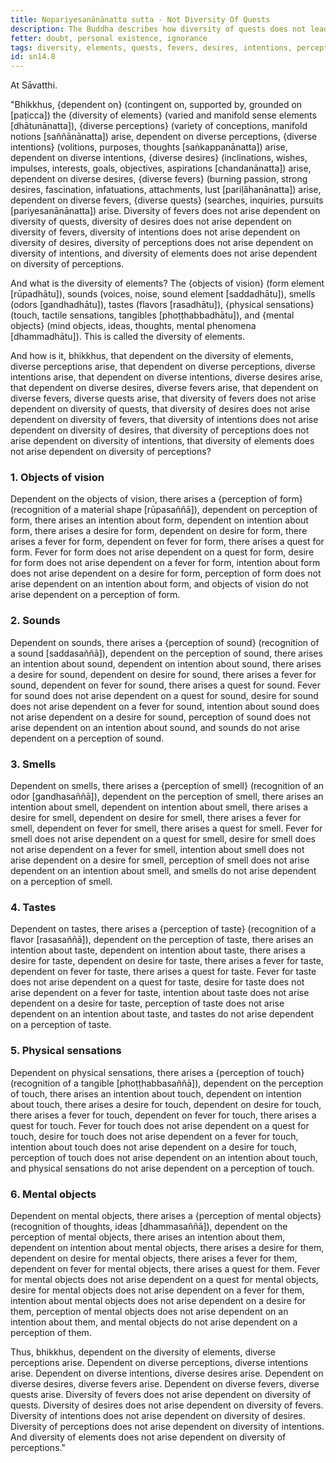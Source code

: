 ```yaml
---
title: Nopariyesanānānatta sutta - Not Diversity Of Quests
description: The Buddha describes how diversity of quests does not lead to the arising of diversity of fevers, desires, intentions, perceptions, and elements. Rather, diversity of elements leads to the arising of diversity of perceptions, intentions, desires, fevers, and quests.
fetter: doubt, personal existence, ignorance
tags: diversity, elements, quests, fevers, desires, intentions, perceptions, objects of vision, sounds, smells, tastes, physical sensations, mental objects, form element, sound element, odor element, taste element, touch element, six sense bases, sn, sn12-21, sn14
id: sn14.8
---
```


At Sāvatthi.

"Bhikkhus, \{dependent on} (contingent on, supported by, grounded on [paṭicca]) the \{diversity of elements} (varied and manifold sense elements [dhātunānatta]), \{diverse perceptions} (variety of conceptions, manifold notions [saññānānatta]) arise,
dependent on diverse perceptions, \{diverse intentions} (volitions, purposes, thoughts [saṅkappanānatta]) arise,
dependent on diverse intentions, \{diverse desires} (inclinations, wishes, impulses, interests, goals, objectives, aspirations [chandanānatta]) arise,
dependent on diverse desires, \{diverse fevers} (burning passion, strong desires, fascination, infatuations, attachments, lust [pariḷāhanānatta]) arise,
dependent on diverse fevers, \{diverse quests} (searches, inquiries, pursuits [pariyesanānānatta]) arise.
Diversity of fevers does not arise dependent on diversity of quests,
diversity of desires does not arise dependent on diversity of fevers,
diversity of intentions does not arise dependent on diversity of desires,
diversity of perceptions does not arise dependent on diversity of intentions,
and diversity of elements does not arise dependent on diversity of perceptions.

And what is the diversity of elements? The \{objects of vision} (form element [rūpadhātu]), sounds (voices, noise, sound element [saddadhātu]), smells (odors [gandhadhātu]), tastes (flavors [rasadhātu]), \{physical sensations} (touch, tactile sensations, tangibles [phoṭṭhabbadhātu]), and \{mental objects} (mind objects, ideas, thoughts, mental phenomena [dhammadhātu]). This is called the diversity of elements.

And how is it, bhikkhus, that dependent on the diversity of elements, diverse perceptions arise,
that dependent on diverse perceptions, diverse intentions arise,
that dependent on diverse intentions, diverse desires arise,
that dependent on diverse desires, diverse fevers arise,
that dependent on diverse fevers, diverse quests arise,
that diversity of fevers does not arise dependent on diversity of quests,
that diversity of desires does not arise dependent on diversity of fevers,
that diversity of intentions does not arise dependent on diversity of desires,
that diversity of perceptions does not arise dependent on diversity of intentions,
that diversity of elements does not arise dependent on diversity of perceptions?

### 1. Objects of vision

Dependent on the objects of vision, there arises a \{perception of form} (recognition of a material shape [rūpasaññā]),
dependent on perception of form, there arises an intention about form,
dependent on intention about form, there arises a desire for form,
dependent on desire for form, there arises a fever for form,
dependent on fever for form, there arises a quest for form.
Fever for form does not arise dependent on a quest for form,
desire for form does not arise dependent on a fever for form,
intention about form does not arise dependent on a desire for form,
perception of form does not arise dependent on an intention about form,
and objects of vision do not arise dependent on a perception of form.

### 2. Sounds

Dependent on sounds, there arises a \{perception of sound} (recognition of a sound [saddasaññā]),
dependent on the perception of sound, there arises an intention about sound,
dependent on intention about sound, there arises a desire for sound,
dependent on desire for sound, there arises a fever for sound,
dependent on fever for sound, there arises a quest for sound.
Fever for sound does not arise dependent on a quest for sound,
desire for sound does not arise dependent on a fever for sound,
intention about sound does not arise dependent on a desire for sound,
perception of sound does not arise dependent on an intention about sound,
and sounds do not arise dependent on a perception of sound.

### 3. Smells

Dependent on smells, there arises a \{perception of smell} (recognition of an odor [gandhasaññā]),
dependent on the perception of smell, there arises an intention about smell,
dependent on intention about smell, there arises a desire for smell,
dependent on desire for smell, there arises a fever for smell,
dependent on fever for smell, there arises a quest for smell.
Fever for smell does not arise dependent on a quest for smell,
desire for smell does not arise dependent on a fever for smell,
intention about smell does not arise dependent on a desire for smell,
perception of smell does not arise dependent on an intention about smell,
and smells do not arise dependent on a perception of smell.

### 4. Tastes

Dependent on tastes, there arises a \{perception of taste} (recognition of a flavor [rasasaññā]),
dependent on the perception of taste, there arises an intention about taste,
dependent on intention about taste, there arises a desire for taste,
dependent on desire for taste, there arises a fever for taste,
dependent on fever for taste, there arises a quest for taste.
Fever for taste does not arise dependent on a quest for taste,
desire for taste does not arise dependent on a fever for taste,
intention about taste does not arise dependent on a desire for taste,
perception of taste does not arise dependent on an intention about taste,
and tastes do not arise dependent on a perception of taste.

### 5. Physical sensations

Dependent on physical sensations, there arises a \{perception of touch} (recognition of a tangible [phoṭṭhabbasaññā]),
dependent on the perception of touch, there arises an intention about touch,
dependent on intention about touch, there arises a desire for touch,
dependent on desire for touch, there arises a fever for touch,
dependent on fever for touch, there arises a quest for touch.
Fever for touch does not arise dependent on a quest for touch,
desire for touch does not arise dependent on a fever for touch,
intention about touch does not arise dependent on a desire for touch,
perception of touch does not arise dependent on an intention about touch,
and physical sensations do not arise dependent on a perception of touch.

### 6. Mental objects

Dependent on mental objects, there arises a \{perception of mental objects} (recognition of thoughts, ideas [dhammasaññā]),
dependent on the perception of mental objects, there arises an intention about them,
dependent on intention about mental objects, there arises a desire for them,
dependent on desire for mental objects, there arises a fever for them,
dependent on fever for mental objects, there arises a quest for them.
Fever for mental objects does not arise dependent on a quest for mental objects,
desire for mental objects does not arise dependent on a fever for them,
intention about mental objects does not arise dependent on a desire for them,
perception of mental objects does not arise dependent on an intention about them,
and mental objects do not arise dependent on a perception of them.

Thus, bhikkhus, dependent on the diversity of elements, diverse perceptions arise. Dependent on diverse perceptions, diverse intentions arise. Dependent on diverse intentions, diverse desires arise. Dependent on diverse desires, diverse fevers arise. Dependent on diverse fevers, diverse quests arise. Diversity of fevers does not arise dependent on diversity of quests. Diversity of desires does not arise dependent on diversity of fevers. Diversity of intentions does not arise dependent on diversity of desires. Diversity of perceptions does not arise dependent on diversity of intentions. And diversity of elements does not arise dependent on diversity of perceptions."